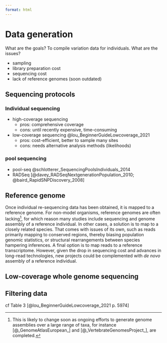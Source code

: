 ```yaml
---
format: html
---
```


# Data generation

What are the goals? To compile variation data for individuals. What are the issues?

- sampling
- library preparation cost
- sequencing cost
- lack of reference genomes (soon outdated)


## Sequencing protocols

### Individual sequencing

  - high-coverage sequencing
    - pros: comprehensive coverage
    - cons: until recently expensive, time-consuming
  - low-coverage sequencing @lou_BeginnerGuideLowcoverage_2021
	- pros: cost-efficient, better to sample many sites
	- cons: needs alternative analysis methods (likelihoods)

### pool sequencing

  - pool-seq @schlotterer_SequencingPoolsIndividuals_2014
  - RADSeq [@davey_RADSeqNextgenerationPopulation_2010; @baird_RapidSNPDiscovery_2008]


## Reference genome

Once individual re-sequencing data has been obtained, it is mapped to
a reference genome. For non-model organisms, reference genomes are
often lacking[^genome-projects], for which reason many studies include
sequencing and genome assembly of a reference individual. In other
cases, a solution is to map to a closely related species. That comes
with issues of its own, such as reads primarily mapping to conserved
regions, thereby biasing population genomic statistics, or structural
rearrangements between species hampering inferences. A final option is
to map reads to a reference transcriptome. However, given the drop in
sequencing cost and advances in long-read technologies, new projects
could be complemented with *de novo* assembly of a reference
individual.


## Low-coverage whole genome sequencing


## Filtering data

cf Table 3 [@lou_BeginnerGuideLowcoverage_2021 p. 5974]



[^genome-projects]: This is likely to change soon as ongoing efforts
	to generate genome assemblies over a large range of taxa, for
	instance [@_GenomeAtlasEuropean_] and
	[@_VertebrateGenomesProject_], are completed.
